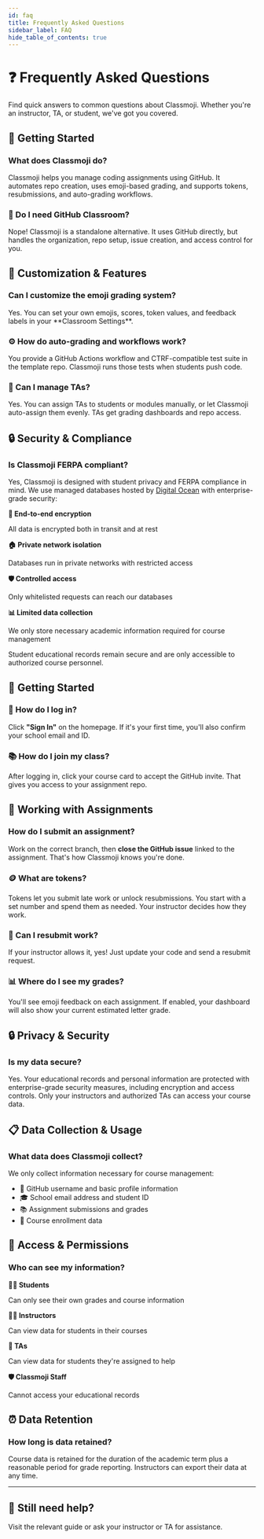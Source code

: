 ```yaml
---
id: faq
title: Frequently Asked Questions
sidebar_label: FAQ
hide_table_of_contents: true
---
```



<div className={styles.faqHeader}>
  <h1>❓ Frequently Asked Questions</h1>
  <p className='lead'>
    Find quick answers to common questions about Classmoji. Whether you're an
    instructor, TA, or student, we've got you covered.
  </p>
</div>

<Tabs>
  <TabItem value="instructor" label="👩‍🏫 Instructors" default>

<div className={styles.faqSection}>
  <h2>🚀 Getting Started</h2>
  
  <h3>What does Classmoji do?</h3>
  <p>Classmoji helps you manage coding assignments using GitHub. It automates repo creation, uses emoji-based grading, and supports tokens, resubmissions, and auto-grading workflows.</p>

  <h3>🎯 Do I need GitHub Classroom?</h3>
  <p>Nope! Classmoji is a standalone alternative. It uses GitHub directly, but handles the organization, repo setup, issue creation, and access control for you.</p>
</div>

<div className={styles.faqSection}>
  <h2>🎨 Customization & Features</h2>
  
  <h3>Can I customize the emoji grading system?</h3>
  <p>Yes. You can set your own emojis, scores, token values, and feedback labels in your **Classroom Settings**.</p>

  <h3>⚙️ How do auto-grading and workflows work?</h3>
  <p>You provide a GitHub Actions workflow and CTRF-compatible test suite in the template repo. Classmoji runs those tests when students push code.</p>

  <h3>👥 Can I manage TAs?</h3>
  <p>Yes. You can assign TAs to students or modules manually, or let Classmoji auto-assign them evenly. TAs get grading dashboards and repo access.</p>
</div>

<div className={styles.faqSection}>
  <h2>🔒 Security & Compliance</h2>
  
  <h3>Is Classmoji FERPA compliant?</h3>
  <p>Yes, Classmoji is designed with student privacy and FERPA compliance in mind. We use managed databases hosted by <a href="https://www.digitalocean.com/products/managed-databases-postgresql">Digital Ocean</a> with enterprise-grade security:</p>

  <div className={styles.securityFeatures}>
    <div className={styles.featureGrid}>
      <div className={styles.featureItem}>
        <strong>🔐 End-to-end encryption</strong>
        <p>All data is encrypted both in transit and at rest</p>
      </div>
      <div className={styles.featureItem}>
        <strong>🏠 Private network isolation</strong>
        <p>Databases run in private networks with restricted access</p>
      </div>
      <div className={styles.featureItem}>
        <strong>🛡️ Controlled access</strong>
        <p>Only whitelisted requests can reach our databases</p>
      </div>
      <div className={styles.featureItem}>
        <strong>📊 Limited data collection</strong>
        <p>
          We only store necessary academic information required for course
          management
        </p>
      </div>
    </div>
  </div>

  <p>Student educational records remain secure and are only accessible to authorized course personnel.</p>
</div>

  </TabItem>
  <TabItem value="student" label="🧑‍🎓 Students">

<div className={styles.faqSection}>
  <h2>🚀 Getting Started</h2>
  
  <h3>🔑 How do I log in?</h3>
  <p>Click <strong>"Sign In"</strong> on the homepage. If it's your first time, you'll also confirm your school email and ID.</p>

  <h3>📚 How do I join my class?</h3>
  <p>After logging in, click your course card to accept the GitHub invite. That gives you access to your assignment repo.</p>
</div>

<div className={styles.faqSection}>
  <h2>📝 Working with Assignments</h2>
  
  <h3>How do I submit an assignment?</h3>
  <p>Work on the correct branch, then <strong>close the GitHub issue</strong> linked to the assignment. That's how Classmoji knows you're done.</p>

  <h3>🪙 What are tokens?</h3>
  <p>Tokens let you submit late work or unlock resubmissions. You start with a set number and spend them as needed. Your instructor decides how they work.</p>

  <h3>🔄 Can I resubmit work?</h3>
  <p>If your instructor allows it, yes! Just update your code and send a resubmit request.</p>

  <h3>📊 Where do I see my grades?</h3>
  <p>You'll see emoji feedback on each assignment. If enabled, your dashboard will also show your current estimated letter grade.</p>
</div>

<div className={styles.faqSection}>
  <h2>🔒 Privacy & Security</h2>
  
  <h3>Is my data secure?</h3>
  <p>Yes. Your educational records and personal information are protected with enterprise-grade security measures, including encryption and access controls. Only your instructors and authorized TAs can access your course data.</p>
</div>

  </TabItem>
  <TabItem value="privacy" label="🔒 Privacy & Security">

<div className={styles.faqSection}>
  <h2>📋 Data Collection & Usage</h2>
  
  <h3>What data does Classmoji collect?</h3>
  <p>We only collect information necessary for course management:</p>

  <div className={styles.dataCollection}>
    <ul className={styles.dataList}>
      <li>📧 GitHub username and basic profile information</li>
      <li>🎓 School email address and student ID</li>
      <li>📚 Assignment submissions and grades</li>
      <li>👥 Course enrollment data</li>
    </ul>
  </div>
</div>

<div className={styles.faqSection}>
  <h2>👀 Access & Permissions</h2>
  
  <h3>Who can see my information?</h3>

  <div className={styles.permissionsGrid}>
    <div className={styles.permissionItem}>
      <strong>🧑‍🎓 Students</strong>
      <p>Can only see their own grades and course information</p>
    </div>
    <div className={styles.permissionItem}>
      <strong>👩‍🏫 Instructors</strong>
      <p>Can view data for students in their courses</p>
    </div>
    <div className={styles.permissionItem}>
      <strong>🤝 TAs</strong>
      <p>Can view data for students they're assigned to help</p>
    </div>
    <div className={styles.permissionItem}>
      <strong>🛡️ Classmoji Staff</strong>
      <p>Cannot access your educational records</p>
    </div>
  </div>
</div>

<div className={styles.faqSection}>
  <h2>⏰ Data Retention</h2>
  
  <h3>How long is data retained?</h3>
  <p>Course data is retained for the duration of the academic term plus a reasonable period for grade reporting. Instructors can export their data at any time.</p>
</div>

  </TabItem>
</Tabs>

---

<div className={styles.helpSection}>
  <h2>💬 Still need help?</h2>
  <p>Visit the relevant guide or ask your instructor or TA for assistance.</p>
</div>
